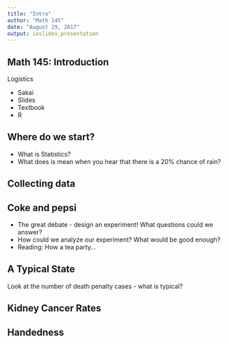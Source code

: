 ```yaml
---
title: "Intro"
author: "Math 145"
date: "August 29, 2017"
output: ioslides_presentation
---
```


## Math 145: Introduction
Logistics

- Sakai
- Slides
- Textbook
- R

## Where do we start?
* What is Statistics?
* What does is mean when you hear that there is a 20% chance of rain?

## Collecting data

## Coke and pepsi

* The great debate - design an experiment! What questions could we answer?
* How could we analyze our experiment? What would be good enough?
* Reading: How a tea party...

## A Typical State
Look at the number of death penalty cases - what is typical?

## Kidney Cancer Rates

## Handedness